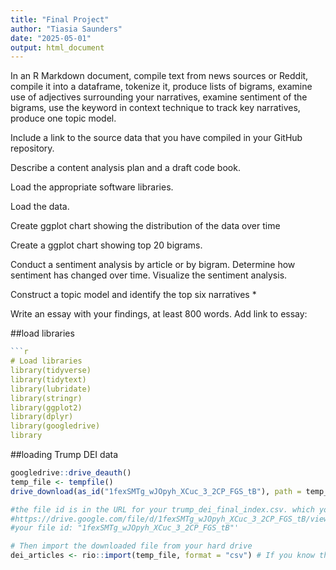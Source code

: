 ```yaml
---
title: "Final Project"
author: "Tiasia Saunders"
date: "2025-05-01"
output: html_document
---
```

In an R Markdown document, compile text from news sources or Reddit, compile it into a dataframe, tokenize it, produce lists of bigrams, examine use of adjectives surrounding your narratives, examine sentiment of the bigrams, use the keyword in context technique to track key narratives, produce one topic model.

Include a link to the source data that you have compiled in your GitHub repository.

Describe a content analysis plan and a draft code book.

Load the appropriate software libraries.

Load the data.

Create ggplot chart showing the distribution of the data over time

Create a ggplot chart showing top 20 bigrams.

Conduct a sentiment analysis by article or by bigram. Determine how sentiment has changed over time. Visualize the sentiment analysis.

Construct a topic model and identify the top six narratives *

Write an essay with your findings, at least 800 words. Add link to essay: 

##load libraries 
```r
```r
# Load libraries
library(tidyverse)
library(tidytext)
library(lubridate)
library(stringr)
library(ggplot2)
library(dplyr)
library(googledrive)
library

```


##loading Trump DEI data 


```r
googledrive::drive_deauth()
temp_file <- tempfile()
drive_download(as_id("1fexSMTg_wJOpyh_XCuc_3_2CP_FGS_tB"), path = temp_file)

#the file id is in the URL for your trump_dei_final_index.csv. which you get from clicking "Share on the Google Drive version and copying the link: https://drive.google.com/file/d/1fexSMTg_wJOpyh_XCuc_3_2CP_FGS_tB/view?usp=sharing
#https://drive.google.com/file/d/1fexSMTg_wJOpyh_XCuc_3_2CP_FGS_tB/view?usp=sharing
#your file id: "1fexSMTg_wJOpyh_XCuc_3_2CP_FGS_tB"'

# Then import the downloaded file from your hard drive
dei_articles <- rio::import(temp_file, format = "csv") # If you know the file format, specify it explicitly..."csv" or "xlsx", "txt", etc.

```

